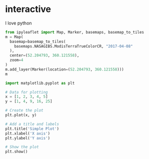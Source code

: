 # interactive

I love python
```python
from ipyleaflet import Map, Marker, basemaps, basemap_to_tiles
m = Map(
  basemap=basemap_to_tiles(
    basemaps.NASAGIBS.ModisTerraTrueColorCR, "2017-04-08"
  ),
  center=(52.204793, 360.121558),
  zoom=4
)
m.add_layer(Marker(location=(52.204793, 360.121558)))
m
```

```python

import matplotlib.pyplot as plt

# Data for plotting
x = [1, 2, 3, 4, 5]
y = [1, 4, 9, 16, 25]

# Create the plot
plt.plot(x, y)

# Add a title and labels
plt.title('Simple Plot')
plt.xlabel('X axis')
plt.ylabel('Y axis')

# Show the plot
plt.show()
```